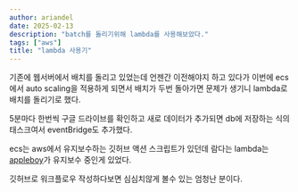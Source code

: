 ```yaml
---
author: ariandel
date: 2025-02-13
description: "batch를 돌리기위해 lambda를 사용해보았다."
tags: ["aws"]
title: "lambda 사용기"
---
```


기존에 웹서버에서 배치를 돌리고 있었는데 언젠간 이전해야지 하고 있다가
이번에 ecs에서 auto scaling을 적용하게 되면서 배치가 두번 돌아가면 문제가 생기니
lambda로 배치를 돌리기로 했다.

5분마다 한번씩 구글 드라이브를 확인하고 새로 데이터가 추가되면
db에 저장하는 식의 태스크여서 eventBridge도 추가했다.

ecs는 aws에서 유지보수하는 깃허브 액션 스크립트가 있던데 
람다는 lambda는 [appleboy](https://github.com/appleboy)가 유지보수 중인게 있었다.

깃허브로 워크플로우 작성하다보면 심심치않게 볼수 있는 엄청난 분이다.





